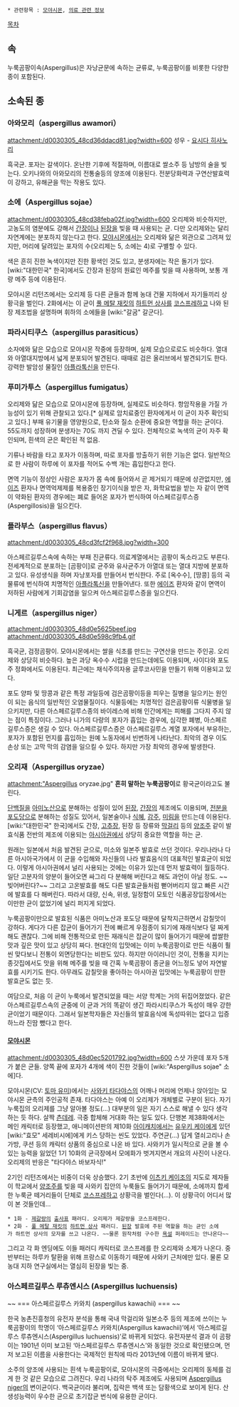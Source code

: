  * 관련항목 : [[모야시몬]], [[의료 관련 정보]]

[[목차]]

== 속 ==
누룩곰팡이속(Aspergillus)은 자낭균문에 속하는 균류로, 누룩곰팡이를 비롯한 다양한 종이 포함된다.

== 소속된 종 ==
=== 아와모리（aspergillus awamori） ===
attachment:/d0030305_48cd36ddacd81.jpg?width=600
성우 - [[요시다 히사노리]]

흑국균. 포자는 갈색이다.
온난한 기후에 적절하며, 이름대로 쌀소주 등 남방의 술을 빚는다. 오키나와의 아와모리의 전통술등의 양조에 이용된다.
전분당화력과 구연산발효력이 강하고, 유해균을 막는 작용도 있다.

=== 소에（Aspergillus sojae） ===
attachment:/d0030305_48cd38feba02f.jpg?width=600
오리제와 비슷하지만, 고농도의 염분에도 강해서 [[간장]]이나 [[된장]]을 빚을 때 사용되는 균. 다만 오리제와는 달리 자연계에는 분포하지 않는다고 한다. [[모야시몬]]에서는 오리제와 닮은 외관으로 그려져 있지만, 머리에 달려있는 포자의 수(오리제는 5, 소에는 4)로 구별할 수 있다.

색은 흔히 진한 녹색이지만 진한 황색인 것도 있고, 분생자에는 작은 돌기가 있다. [wiki:"대한민국" 한국]에서도 간장과 된장의 원료인 메주를 빚을 때 사용하며, 보통 개량 메주 등에 이용된다.

모야시몬 리턴즈에서는 오리제 등 다른 균들과 함께 농대 건물 지하에서 자기들끼리 상황극을 벌인다. 2화에서는 이 균이 [[풀 메탈 재킷]]의 [[하트먼 상사]]를 [[코스프레]]하고 나와 된장 제조법을 설명하며 휘하의 소에들을 [wiki:"갈굼" 갈군다].

=== 파라시티쿠스（aspergillus parasiticus） ===
소자에와 닮은 모습으로 모야시몬 작중에 등장하며, 실제 모습으로로도 비슷하다.
열대와 아열대지방에서 넓게 분포되어 발견된다. 때때로 검은 올리브에서 발견되기도 한다.
강력한 발암성 물질인 [[아플라톡신]]을 만든다.

=== 푸미가투스（aspergillus fumigatus） ===
오리제와 닮은 모습으로 모야시몬에 등장하며, 실제로도 비슷하다. 항암작용을 가질 가능성이 있기 위해 관찰되고 있다.[* 실제로 암치료중인 환자에게서 이 균이 자주 확인되고 있다.]
부패 유기물을 영양원으로, 탄소와 질소 순환에 중요한 역할을 하는 균이다. 55도까지 성장하며 분생자는 70도 까지 견딜 수 있다. 전체적으로 녹색의 균이 자주 확인되며, 흰색의 균은 확인된 적 없음.

기류나 바람을 타고 포자가 이동하며, 따로 포자를 방출하기 위한 기능은 없다. 일반적으로 한 사람이 하루에 이 포자를 적어도 수백 개는 흡입한다고 한다.

면역 기능이 정상인 사람은 포자가 몸 속에 들어와서 곧 제거되기 때문에 상관없지만, [[에이즈]] 환자나 면역억제제를 복용중인 장기이식을 받은 자, 화학요법을 받는 자 같이 면역이 약화된 환자의 경우에는 폐로 들어온 포자가 번식하여 아스페르길루스증(Aspergillosis)을 일으킨다. 

=== 플라부스（aspergillus flavus） ===
attachment:/d0030305_48cd3fcf2f968.jpg?width=300

아스페르길루스속에 속하는 부패 진균류다. 의료계열에서는 곰팡이 독소라고도 부른다. 전세계적으로 분포하는 [곰팡이]로 균주와 유사균주가 아열대 또는 열대 지방에 분포하고 있다. 유성생식을 하며 자낭포자를 만들어서 번식한다. 주로 [옥수수], [땅콩] 등의 곡물류에 번식하여 치명적인 [[아플라톡신]]을 만들어낸다. 또한 [[에이즈]] 환자와 같이 면역이 저하된 사람에게 기회감염을 일으켜 아스페르길루스증을 일으킨다.

=== 니게르（aspergillus niger） ===
attachment:/d0030305_48d0e5625beef.jpg
attachment:/d0030305_48d0e598c9fb4.gif

흑국균, 검정곰팡이.
모야시몬에서는 쌀을 식초를 만드는 구연산을 만드는 주인공. 오리제와 상당히 비슷하다. 높은 과당 옥수수 시럽을 만드는데에도 이용되며, 사이다와 포도주 정화에서도 이용된다. 최근에는 채식주의자용 글루코사민을 만들기 위해 이용되고 있다.

포도 양파 및 땅콩과 같은 특정 과일등에 검은곰팡이등을 피우는 질병을 일으키는 원인이 되는 음식의 일반적인 오염물질이다. 
식물등에는 치명적인 검은곰팡이류 식물병을 일으키지만, 다른 아스페르길루스종의 바이레스에 비해 인간에게는 피해를 그다지 주지 않는 점이 특징이다.
그러나 니가의 다량의 포자가 흡입는 경우에, 심각한 폐병, 아스페르길루스증은 생길 수 있다. 
아스페르길루스증은 아스페르길루스 계열 포자에서 부유하는, 포자가 포함된 먼지를 흡입하는 원예 노동자에서 빈번하게 나타난다. 
최악의 경우 이도 손상 또는 고막 막의 감염을 일으킬 수 있다. 하지만 가장 최악의 경우에 발생한다.

=== '''오리재'''（Aspergillus oryzae） ===
attachment:"Aspergillus oryzae.jpg"
'''흔히 말하는 누룩곰팡이'''로 황국균이라고도 불린다.

[[단백질]]을 [[아미노산]]으로 분해하는 성질이 있어 [[된장]], [[간장]]의 제조에도 이용되며, [[전분]]을 [[포도당]]으로 분해하는 성질도 있어서, 일본술이나 [[식혜]], [[감주]], [[미림]]을 만드는데 이용된다. [wiki:"대한민국" 한국]에서도 간장, [[고추장]], 된장 등 장류와 [[막걸리]] 등의 [[양조주]] 같이 발효식품 전반의 제조에 이용되는 [[아시아]]권에서 상당히 중요한 역할을 하는 균.

원래는 일본에서 처음 발견된 균으로, 미소와 일본주 발효로 쓰던 것이다. 우리나라나 다른 아시아국가에서 이 균을 수입해와 자신들의 나라 발효음식의 대표적인 발효균이 되었다. 이렇게 아시아권에서 널리 사용되는 것에는 이유가 있는데 먼저 발효력이 월등하다. 일단 고분자의 양분이 들어오면 싸그리 다 분해해 버린다고 해도 과언이 아닐 정도. ~~빚어버린다?~~ 그리고 고온발효를 해도 다른 발효균들처럼 뻗어버리지 않고 빠른 시간에 발효를 다 해버린다. 따라서 대량, 신속, 위생, 일정함이 모토인 식품공장입장에서는 이만한 균이 없었기에 널리 퍼지게 되었다.

누룩곰팡이만으로 발효된 식품은 아미노산과 포도당 때문에 달착지근하면서 감칠맛이 강하다. 게다가 다른 잡균이 들어가기 전에 빠르게 우점종이 되기에 재래식보다 덜 짜게 해도 괜찮다. 그에 비해 전통적으로 만든 재래식은 잡균이 많이 들어가기 때문에 쌉쌀한 맛과 깊은 맛이 있고 상당히 짜다. 현대인의 입맛에는 이미 누룩곰팡이로 만든 식품이 훨씬 맞다보니 전통이 외면당한다는 비판도 있다. 하지만 아이러니인 것이, 전통을 지키는 종갓집에서도 맛을 위해 메주를 빚을 때 간혹 누룩곰팡이 종균을 어느정도 넣어 자연발효를 시키기도 한다. 아무래도 감칠맛을 좋아하는 아시아권 입맛에는 누룩곰팡이 만한 발효균도 없는 듯.

여담으로, 처음 이 균이 누룩에서 발견되었을 때는 서양 학계는 거의 뒤집어졌었다. 같은 아스페르길루스속의 균중에 이 균과 거의 똑같이 생긴 파라시티쿠스가 독성이 매우 강한 균이었기 때문이다. 그래서 일본학자들은 자신들의 발효음식에 독성따위는 없다고 입증하느라 진땀 뺐다고 한다. 

==== [[모야시몬]] ====
attachment:/d0030305_48d0ec5201792.jpg?width=600
스샷 가운데 포자 5개가 붙은 균들. 양쪽 끝에 포자가 4개에 색이 진한 것들이 [wiki:"Aspergillus sojae" 소에]다.

모야시몬(CV: [[토마 유미]])에서는 [[사와키 타다야스]]의 어깨나 머리에 언제나 앉아있는 모야시몬 균측의 주인공적 존재. 타다야스는 아예 이 오리제가 개체별로 구분이 된다. 자기 누룩집의 오리제를 그냥 알아볼 정도(...) 대부분의 일은 자기 스스로 해낼 수 있다 생각하는 듯 하다. 살짝 [[츤데레]]. 극중 합체해 거대화 하는 일도 있다.
단행본 제38화에서는 메인 캐릭터로 등장했고, 애니메이션판의 제10화 [[아이캐치]]에서는 [[유우키 케이]]에게 있던 [wiki:"효모" 세레비시에]에게 키스 당하는 씬도 있었다. 주연균(...) 답게 열쇠고리나 손가방, 쿠션 등의 캐릭터 상품의 중심으로 나온 바 있다.
사와키가 일시적으로 균을 볼 수 있는 능력을 잃었던 1기 10화의 균극장에서 모에화가 벗겨지면서 개요의 사진이 나온다. 오리제의 반응은 "타다야스 바보자식!"

2기인 리턴즈에서는 비중이 더욱 상승했다. 2기 초반에 [[이츠키 케이조]]의 지도로 제자들이 학교에서 [[양조주]]를 빚을 때 사와키 집안의 누룩들도 들어가기 때문에, 소에까지 합세한 누룩균 떼거리들이 단체로 [[코스프레]]하고 상황극을 벌인다(...). 이 상황극이 어디서 많이 본 것들인데...
 * 1화 - [[제갈량]]의 [[출사표]] 패러디. 오리제가 제갈량을 코스프레한다.
 * 2화 - [[풀 메탈 재킷]]의 [[하트먼 상사]] 패러디. [[된장]] 발효에 주된 역할을 하는 균인 소에가 하트먼 상사의 모자를 쓰고 나온다. ~~물론 원작처럼 구수한 [[욕설]] 퍼레이드는 안나온다~~
그리고 각 화 엔딩에도 이들 패러디 캐릭터로 코스프레를 한 오리제와 소제가 나온다.
중반부터는 하루카 탈환을 위해 프랑스로 이동하기 때문에 사와키 근처에만 있다. 물론 모농대 지하 연구실에서는 열심히 된장을 빚는 중.

=== 아스페르길루스 루츄엔시스 (Aspergillus luchuensis) === ~~ === 아스페르길루스 카와치 (aspergillus kawachii) === ~~

한국 농촌진흥청의 유전자 분석을 통해 국내 막걸리와 일본소주 등의 제조에 쓰이는 누룩곰팡이의 학명이 ‘아스페르길루스 카와치(Aspergillus kawachii)’에서 ‘아스페르길루스 루츄엔시스(Aspergillus luchuensis)’로 바뀌게 되었다. 유전자분석 결과 이 곰팡이는 1901년 이미 보고된 ‘아스페르길루스 루츄엔시스’와 동일한 것으로 확인됐으며, 먼저 보고된 이름을 사용한다는 국제적인 원칙에 따라 2013년에 이름이 바뀌게 됐다.
 
소주의 양조에 사용되는 흰색 누룩곰팡이로, 모야시몬의 극중에서는 오리제의 동체를 검게 한 것 같은 모습으로 그려진다.
우리 나라의 탁주 제조에도 사용되며 [[Aspergillus niger]]의 변이균이다. 백국균이라 불리며, 집락은 백색 또는 담황색으로 보이게 된다. 산생성능력이 우수한 균으로 초기잡균 번식에 유용한 균이다. 
